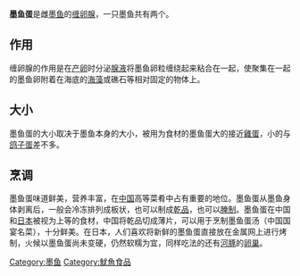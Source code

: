 '''墨鱼蛋'''是雌[[墨鱼|墨鱼]]的[[缠卵腺|缠卵腺]]，一只墨鱼共有两个。

== 作用 ==
缠卵腺的作用是在[[产卵|产卵]]时分泌[[腺液|腺液]]将墨鱼卵粒缠绕起来粘合在一起，使聚集在一起的墨鱼卵附着在海底的[[海藻|海藻]]或礁石等相对固定的物体上。

== 大小 ==
墨鱼蛋的大小取决于墨鱼本身的大小，被用为食材的墨鱼蛋大的接近[[雞蛋|雞蛋]]，小的与[[鸽子蛋|鸽子蛋]]差不多。

==烹调==
墨鱼蛋味道鲜美，营养丰富，在[[中国|中国]]高等菜肴中占有重要的地位。墨鱼蛋从墨鱼身体剥离后，一般会冷冻排列成板状，也可以制成[[乾品|乾品]]，也可以[[腌制|腌制]]。墨鱼蛋在中国和[[日本|日本]]被视为上等的食材，中国将乾品切成薄片，可以用于烹制墨鱼蛋汤（中国国宴名菜），十分鲜美。在日本，人们喜欢将新鲜的墨鱼蛋直接放在金属网上进行烤制，火候以墨鱼蛋尚未变硬，仍然软糯为宜，同样吃法的还有[[河豚|河豚]]的[[卵巢|卵巢]]。

{{Food-stub}}

[[Category:墨鱼|Category:墨鱼]]
[[Category:魷魚食品|Category:魷魚食品]]